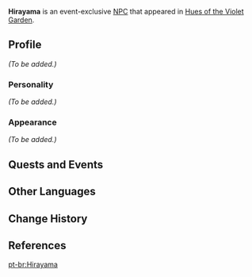 {{Meta
<!-- Remove this template after adding the missing info -->
|missing_NPC_profile  = yes
}}
{{Character Infobox
|type             = Event NPC
|image            = NPC Hirayama.png
|region           = Inazuma
|title            = Yae Publishing House Editor-in-Chief
|affiliation      = Yae Publishing House
|voiceEN          = [[imdb:nm7112120|Bradley Gareth]]<ref>Twitter: [https://twitter.com/anime_brother/status/1512500454730739724 EN VA Self Announcement]</ref>
|voiceCN          = 
|voiceJP          = 
}}
'''Hirayama''' is an event-exclusive [[NPC]] that appeared in [[Hues of the Violet Garden]].
<!--
==Location==
<gallery>
NPC Location Hirayama.png|Hirayama's location
NPC Location Hirayama Context.png|Additional context
</gallery>
-->

==Profile==
<!--detailed story/lore information goes here-->
''(To be added.)''

===Personality===
''(To be added.)''

===Appearance===
''(To be added.)''

==Quests and Events==
{{Quests and Events}}

==Other Languages==
{{Other Languages|default_hidden = 1
|en      = Hirayama
|zhs     = 平山
|zhs_rm  = Píngshān
|zht     = 平山
|zht_rm  = Píngshān
|ja      = 平山
|ja_rm   = Hirayama
|ko      = 히라야마
|ko_rm   = Hirayama
|es      = Hirayama
|fr      = Hirayama
|ru      = Хираяма
|th      = Hirayama
|vi      = Hirayama
|de      = Hirayama
|id      = Hirayama
|pt      = Hirayama
}}

==Change History==
{{Change History|2.6}}

==References==
{{Reflist}}

[[pt-br:Hirayama]]
